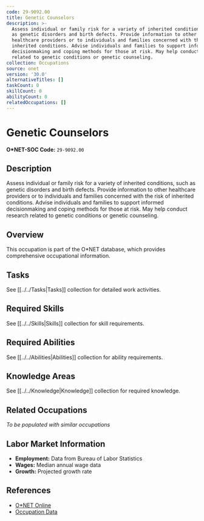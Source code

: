 ```yaml
---
code: 29-9092.00
title: Genetic Counselors
description: >-
  Assess individual or family risk for a variety of inherited conditions, such
  as genetic disorders and birth defects. Provide information to other
  healthcare providers or to individuals and families concerned with the risk of
  inherited conditions. Advise individuals and families to support informed
  decisionmaking and coping methods for those at risk. May help conduct research
  related to genetic conditions or genetic counseling.
collection: Occupations
source: onet
version: '30.0'
alternativeTitles: []
taskCount: 0
skillCount: 0
abilityCount: 0
relatedOccupations: []
---
```

# Genetic Counselors

**O*NET-SOC Code:** `29-9092.00`

## Description

Assess individual or family risk for a variety of inherited conditions, such as genetic disorders and birth defects. Provide information to other healthcare providers or to individuals and families concerned with the risk of inherited conditions. Advise individuals and families to support informed decisionmaking and coping methods for those at risk. May help conduct research related to genetic conditions or genetic counseling.

## Overview

This occupation is part of the O*NET database, which provides comprehensive occupational information.

## Tasks

See [[../../Tasks|Tasks]] collection for detailed work activities.

## Required Skills

See [[../../Skills|Skills]] collection for skill requirements.

## Required Abilities

See [[../../Abilities|Abilities]] collection for ability requirements.

## Knowledge Areas

See [[../../Knowledge|Knowledge]] collection for required knowledge.

## Related Occupations

*To be populated with similar occupations*

## Labor Market Information

- **Employment:** Data from Bureau of Labor Statistics
- **Wages:** Median annual wage data
- **Growth:** Projected growth rate

## References

- [O*NET Online](https://www.onetonline.org/link/summary/29-9092.00)
- [Occupation Data](https://www.onetcenter.org/)
